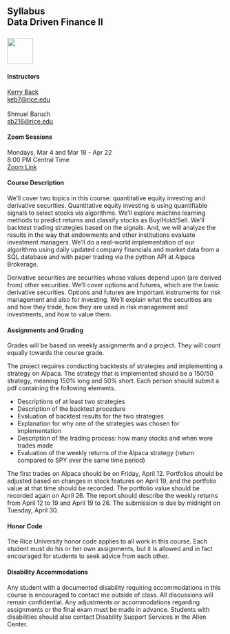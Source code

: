 ## Syllabus<br>Data Driven Finance II <br><br>![](RiceBusiness-transparent-logo-sm.png){height="60"}


#### Instructors

[Kerry Back](http://kerryback.com)
<br>
<a href="mailto:kerryback@gmail.com">keb7@rice.edu</a><br><br>
Shmuel Baruch<br>
<a href="sb216@rice.edu">sb216@rice.edu</a>

#### Zoom Sessions

Mondays, Mar 4 and Mar 18 - Apr 22<br>
8:00 PM Central Time<br>
[Zoom Link](https://jgsb.zoom.us/j/93492021999?pwd=d21iQ2c1U1pXbGxxYlh4L2w1bFpRUT09)


#### Course Description

We'll cover two topics in this course: quantitative equity investing and derivative securities.  Quantitative equity investing is using quantifiable signals to select stocks via algorithms.  We'll explore machine learning methods to predict returns and classify stocks as Buy/Hold/Sell.  We'll backtest trading strategies based on the signals.  And, we will analyze the results in the way that endowments and other institutions evaluate investment managers.  We'll do a real-world implementation of our algorithms using daily updated company financials and market data from a SQL database and with paper trading via the python API at Alpaca Brokerage.

Derivative securities are securities whose values depend upon (are derived from) other securities.  We'll cover options and futures, which are the basic derivative securities.  Options and futures are important instruments for risk management and also for investing.  We'll explain what the securities are and how they trade, how they are used in risk management and investments, and how to value them.  

#### Assignments and Grading

Grades will be based on weekly assignments and a project.  They will count equally towards the course grade.  

The project requires conducting backtests of strategies and implementing a strategy on Alpaca.  The strategy that is implemented should be a 150/50 strategy, meaning 150% long and 50% short.  Each person should submit a pdf containing the following elements.  

 - Descriptions of at least two strategies 
 - Description of the backtest procedure
 - Evaluation of backtest results for the two strategies 
 - Explanation for why one of the strategies was chosen for implementation
- Description of the trading process: how many stocks and when were trades made
- Evaluation of the weekly returns of the Alpaca strategy (return compared to SPY over the same time period)

The first trades on Alpaca should be on Friday, April 12.  Portfolios should be adjusted based on changes in stock features on April 19, and the portfolio value at that time should be recorded.  The portfolio value should be recorded again on April 26.  The report should describe the weekly returns from April 12 to 19 and April 19 to 26.
The submission is due by midnight on Tuesday, April 30.  

#### Honor Code

The Rice University honor code applies to all work in this course.  Each student must do his or her own assignments, but it is allowed and in fact encouraged for students to seek advice from each other. 

#### Disability Accommodations

Any student with a documented disability requiring accommodations in this course is encouraged to
contact me outside of class. All discussions will remain confidential. Any adjustments or accommodations
regarding assignments or the final exam must be made in advance. Students with disabilities
should also contact Disability Support Services in the Allen Center.




